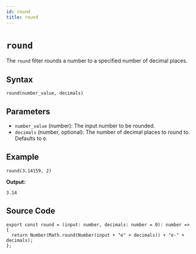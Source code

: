 ```yaml
---
id: round
title: round
---
```


# `round`

The `round` filter rounds a number to a specified number of decimal places.

## Syntax

```template
round(number_value, decimals)
```

## Parameters

- `number_value` (number): The input number to be rounded.
- `decimals` (number, optional): The number of decimal places to round to. Defaults to `0`.

## Example

```template
round(3.14159, 2)
```

**Output:**

```
3.14
```

## Source Code

```tsx
export const round = (input: number, decimals: number = 0): number => {
  return Number(Math.round(Number(input + "e" + decimals)) + "e-" + decimals);
};
```
